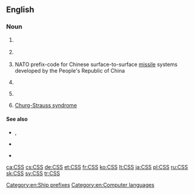 ==English==
{{wikipedia|CSS (disambiguation)}}

===Noun===
{{en-noun|?}}

# {{label|en|computer|languages}} {{initialism of|w:Cascading Style Sheets|Cascading Style Sheets|lang=en}}
# {{label|en|media|DVD}} {{initialism of|w:Content Scramble System|Content Scramble System|lang=en}}
# {{label|en|military|rocketry}} NATO prefix-code for Chinese surface-to-surface [[missile]] systems developed by the People's Republic of China
# {{label|en|nautical}} {{initialism of|Canadian Survey Ship|lang=en}} {{gloss|The designation for a survey ship operated by the Canadian Hydrographic Service}}
# {{label|en|historical|nautical|military}} {{initialism of|Confederate States Ship|lang=en}} {{gloss|The designation for a commissioned warship operated by the [[Confederate States]] Navy}}
# {{lb|en|medicine}} [[Churg-Strauss syndrome]]

====See also====
* {{sense|Canada}} {{l|en|HMCS}}, {{l|en|CCGS}}
* {{sense|Confederate States of America}} {{l|en|USS}}
* {{sense|NATO}} {{l|en|SS}}

[[Category:en:Ship prefixes]]
[[Category:en:Computer languages]]

[[ca:CSS]]
[[cs:CSS]]
[[de:CSS]]
[[et:CSS]]
[[fr:CSS]]
[[ko:CSS]]
[[lt:CSS]]
[[ja:CSS]]
[[pl:CSS]]
[[ru:CSS]]
[[sk:CSS]]
[[sv:CSS]]
[[tr:CSS]]